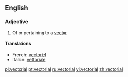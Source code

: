 ==English==

===Adjective===
{{en-adj}}

#{{maths}} Of or pertaining to a [[vector]]

====Translations====
{{top}}
*French: [[vectoriel]]
*Italian: [[vettoriale]]
{{mid}}

{{bottom}}

[[pl:vectorial]]
[[pt:vectorial]]
[[ru:vectorial]]
[[vi:vectorial]]
[[zh:vectorial]]